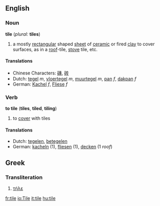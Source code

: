 ==English==
=== Noun  ===
'''tile''' (''plural:'' '''tiles''')

#a mostly [[rectangular]] shaped [[sheet]] of [[ceramic]] or fired [[clay]] to cover surfaces, as in a [[roof]]-tile, [[stove]] tile, etc.

==== Translations ====
*Chinese Characters: [[磚]], [[砖]]
*Dutch: [[tegel]] ''m'', [[vloertegel]] ''m'', [[muurtegel]] ''m'', [[pan]] ''f'', [[dakpan]] ''f''
*German: [[Kachel]] ''f'', [[Fliese]] ''f''

=== Verb ===
'''to tile''' ('''tiles''', '''tiled''', '''tiling''')
#to [[cover]] with tiles

==== Translations ====
*Dutch: [[tegelen]], [[betegelen]]
*German: [[kacheln]] (1), [[fliesen]] (1), [[decken]] (1 ''roof'')

==Greek==
===Transliteration===
#[[τήλε]]

[[fr:tile]]
[[io:Tile]]
[[it:tile]]
[[hu:tile]]